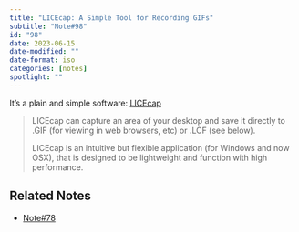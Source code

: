 ```yaml
---
title: "LICEcap: A Simple Tool for Recording GIFs"
subtitle: "Note#98"
id: "98"
date: 2023-06-15
date-modified: ""
date-format: iso
categories: [notes]
spotlight: ""
---
```

It's a plain and simple software: [LICEcap](https://www.cockos.com/licecap/)

> LICEcap can capture an area of your desktop and save it directly to .GIF (for viewing in web browsers, etc) or .LCF (see below).
>
> LICEcap is an intuitive but flexible application (for Windows and now OSX), that is designed to be lightweight and function with high performance.

## Related Notes

* [Note#78](/notes/78/)
